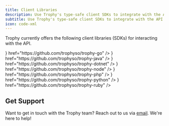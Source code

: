 ```yaml
---
title: Client Libraries
description: Use Trophy's type-safe client SDKs to integrate with the API
subtitle: Use Trophy's type-safe client SDKs to integrate with the API.
icon: code-xml
---
```


Trophy currently offers the following client libraries (SDKs) for interacting with the API.

<CardGroup>
  <Card
    title="Go"
    icon={
      <svg xmlns="http://www.w3.org/2000/svg" viewBox="0 0 640 512">
        <path
          fill="#4CC74A"
          d="M400.1 194.8C389.2 197.6 380.2 199.1 371 202.4C363.7 204.3 356.3 206.3 347.8 208.5L347.2 208.6C343 209.8 342.6 209.9 338.7 205.4C334 200.1 330.6 196.7 324.1 193.5C304.4 183.9 285.4 186.7 267.7 198.2C246.5 211.9 235.6 232.2 235.9 257.4C236.2 282.4 253.3 302.9 277.1 306.3C299.1 309.1 316.9 301.7 330.9 285.8C333 283.2 334.9 280.5 337 277.5V277.5L337 277.5C337.8 276.5 338.5 275.4 339.3 274.2H279.2C272.7 274.2 271.1 270.2 273.3 264.9C277.3 255.2 284.8 239 289.2 230.9C290.1 229.1 292.3 225.1 296.1 225.1H397.2C401.7 211.7 409 198.2 418.8 185.4C441.5 155.5 468.1 139.9 506 133.4C537.8 127.8 567.7 130.9 594.9 149.3C619.5 166.1 634.7 188.9 638.8 218.8C644.1 260.9 631.9 295.1 602.1 324.4C582.4 345.3 557.2 358.4 528.2 364.3C522.6 365.3 517.1 365.8 511.7 366.3C508.8 366.5 506 366.8 503.2 367.1C474.9 366.5 449 358.4 427.2 339.7C411.9 326.4 401.3 310.1 396.1 291.2C392.4 298.5 388.1 305.6 382.1 312.3C360.5 341.9 331.2 360.3 294.2 365.2C263.6 369.3 235.3 363.4 210.3 344.7C187.3 327.2 174.2 304.2 170.8 275.5C166.7 241.5 176.7 210.1 197.2 184.2C219.4 155.2 248.7 136.8 284.5 130.3C313.8 124.1 341.8 128.4 367.1 145.6C383.6 156.5 395.4 171.4 403.2 189.5C405.1 192.3 403.8 193.9 400.1 194.8zM48.3 200.4C47.1 200.4 46.7 199.8 47.4 198.8L53.9 190.4C54.5 189.5 56.1 188.9 57.3 188.9H168.6C169.8 188.9 170.1 189.8 169.5 190.7L164.2 198.8C163.6 199.8 162 200.7 161.1 200.7L48.3 200.4zM1.2 229.1C0 229.1-.3 228.4 .3 227.5L6.9 219.1C7.5 218.2 9 217.5 10.3 217.5H152.4C153.6 217.5 154.2 218.5 153.9 219.4L151.4 226.9C151.1 228.1 149.9 228.8 148.6 228.8L1.2 229.1zM75.7 255.9C75.1 256.8 75.4 257.7 76.7 257.7L144.6 258C145.5 258 146.8 257.1 146.8 255.9L147.4 248.4C147.4 247.1 146.8 246.2 145.5 246.2H83.2C82 246.2 80.7 247.1 80.1 248.1L75.7 255.9zM577.2 237.9C577 235.3 576.9 233.1 576.5 230.9C570.9 200.1 542.5 182.6 512.9 189.5C483.9 196 465.2 214.4 458.4 243.7C452.8 268 464.6 292.6 487 302.6C504.2 310.1 521.3 309.2 537.8 300.7C562.4 287.1 575.8 268 577.4 241.2C577.3 240 577.3 238.9 577.2 237.9z"
        />
      </svg>
    }
    href="https://github.com/trophyso/trophy-go"
  />
  <Card
    title="Java"
    icon={
      <svg xmlns="http://www.w3.org/2000/svg" viewBox="0 0 384 512">
        <path
          fill="#4CC74A"
          d="M277.7 312.9c9.8-6.7 23.4-12.5 23.4-12.5s-38.7 7-77.2 10.2c-47.1 3.9-97.7 4.7-123.1 1.3-60.1-8 33-30.1 33-30.1s-36.1-2.4-80.6 19c-52.5 25.4 130 37 224.5 12.1zm-85.4-32.1c-19-42.7-83.1-80.2 0-145.8C296 53.2 242.8 0 242.8 0c21.5 84.5-75.6 110.1-110.7 162.6-23.9 35.9 11.7 74.4 60.2 118.2zm114.6-176.2c.1 0-175.2 43.8-91.5 140.2 24.7 28.4-6.5 54-6.5 54s62.7-32.4 33.9-72.9c-26.9-37.8-47.5-56.6 64.1-121.3zm-6.1 270.5a12.2 12.2 0 0 1 -2 2.6c128.3-33.7 81.1-118.9 19.8-97.3a17.3 17.3 0 0 0 -8.2 6.3 70.5 70.5 0 0 1 11-3c31-6.5 75.5 41.5-20.6 91.4zM348 437.4s14.5 11.9-15.9 21.2c-57.9 17.5-240.8 22.8-291.6 .7-18.3-7.9 16-19 26.8-21.3 11.2-2.4 17.7-2 17.7-2-20.3-14.3-131.3 28.1-56.4 40.2C232.8 509.4 401 461.3 348 437.4zM124.4 396c-78.7 22 47.9 67.4 148.1 24.5a185.9 185.9 0 0 1 -28.2-13.8c-44.7 8.5-65.4 9.1-106 4.5-33.5-3.8-13.9-15.2-13.9-15.2zm179.8 97.2c-78.7 14.8-175.8 13.1-233.3 3.6 0-.1 11.8 9.7 72.4 13.6 92.2 5.9 233.8-3.3 237.1-46.9 0 0-6.4 16.5-76.2 29.7zM260.6 353c-59.2 11.4-93.5 11.1-136.8 6.6-33.5-3.5-11.6-19.7-11.6-19.7-86.8 28.8 48.2 61.4 169.5 25.9a60.4 60.4 0 0 1 -21.1-12.8z"
        />
      </svg>
    }
    href="https://github.com/trophyso/trophy-java"
  />
  <Card
    title=".NET (C#)"
    icon={
      <svg xmlns="http://www.w3.org/2000/svg" viewBox="0 0 448 512">
        <path
          fill="#4CC74A"
          d="M0 32h214.6v214.6H0V32zm233.4 0H448v214.6H233.4V32zM0 265.4h214.6V480H0V265.4zm233.4 0H448V480H233.4V265.4z"
        />
      </svg>
    }
    href="https://github.com/trophyso/trophy-dotnet"
  />
  <Card
    title="Node"
    icon={
      <svg xmlns="http://www.w3.org/2000/svg" viewBox="0 0 448 512">
        <path
          fill="#4CC74A"
          d="M224 508c-6.7 0-13.5-1.8-19.4-5.2l-61.7-36.5c-9.2-5.2-4.7-7-1.7-8 12.3-4.3 14.8-5.2 27.9-12.7 1.4-.8 3.2-.5 4.6 .4l47.4 28.1c1.7 1 4.1 1 5.7 0l184.7-106.6c1.7-1 2.8-3 2.8-5V149.3c0-2.1-1.1-4-2.9-5.1L226.8 37.7c-1.7-1-4-1-5.7 0L36.6 144.3c-1.8 1-2.9 3-2.9 5.1v213.1c0 2 1.1 4 2.9 4.9l50.6 29.2c27.5 13.7 44.3-2.4 44.3-18.7V167.5c0-3 2.4-5.3 5.4-5.3h23.4c2.9 0 5.4 2.3 5.4 5.3V378c0 36.6-20 57.6-54.7 57.6-10.7 0-19.1 0-42.5-11.6l-48.4-27.9C8.1 389.2 .7 376.3 .7 362.4V149.3c0-13.8 7.4-26.8 19.4-33.7L204.6 9c11.7-6.6 27.2-6.6 38.8 0l184.7 106.7c12 6.9 19.4 19.8 19.4 33.7v213.1c0 13.8-7.4 26.7-19.4 33.7L243.4 502.8c-5.9 3.4-12.6 5.2-19.4 5.2zm149.1-210.1c0-39.9-27-50.5-83.7-58-57.4-7.6-63.2-11.5-63.2-24.9 0-11.1 4.9-25.9 47.4-25.9 37.9 0 51.9 8.2 57.7 33.8 .5 2.4 2.7 4.2 5.2 4.2h24c1.5 0 2.9-.6 3.9-1.7s1.5-2.6 1.4-4.1c-3.7-44.1-33-64.6-92.2-64.6-52.7 0-84.1 22.2-84.1 59.5 0 40.4 31.3 51.6 81.8 56.6 60.5 5.9 65.2 14.8 65.2 26.7 0 20.6-16.6 29.4-55.5 29.4-48.9 0-59.6-12.3-63.2-36.6-.4-2.6-2.6-4.5-5.3-4.5h-23.9c-3 0-5.3 2.4-5.3 5.3 0 31.1 16.9 68.2 97.8 68.2 58.4-.1 92-23.2 92-63.4z"
        />
      </svg>
    }
    href="https://github.com/trophyso/trophy-node"
  />
  <Card
    title="PHP"
    icon={
      <svg xmlns="http://www.w3.org/2000/svg" viewBox="0 0 640 512">
        <path
          fill="#4CC74A"
          d="M320 104.5c171.4 0 303.2 72.2 303.2 151.5S491.3 407.5 320 407.5c-171.4 0-303.2-72.2-303.2-151.5S148.7 104.5 320 104.5m0-16.8C143.3 87.7 0 163 0 256s143.3 168.3 320 168.3S640 349 640 256 496.7 87.7 320 87.7zM218.2 242.5c-7.9 40.5-35.8 36.3-70.1 36.3l13.7-70.6c38 0 63.8-4.1 56.4 34.3zM97.4 350.3h36.7l8.7-44.8c41.1 0 66.6 3 90.2-19.1 26.1-24 32.9-66.7 14.3-88.1-9.7-11.2-25.3-16.7-46.5-16.7h-70.7L97.4 350.3zm185.7-213.6h36.5l-8.7 44.8c31.5 0 60.7-2.3 74.8 10.7 14.8 13.6 7.7 31-8.3 113.1h-37c15.4-79.4 18.3-86 12.7-92-5.4-5.8-17.7-4.6-47.4-4.6l-18.8 96.6h-36.5l32.7-168.6zM505 242.5c-8 41.1-36.7 36.3-70.1 36.3l13.7-70.6c38.2 0 63.8-4.1 56.4 34.3zM384.2 350.3H421l8.7-44.8c43.2 0 67.1 2.5 90.2-19.1 26.1-24 32.9-66.7 14.3-88.1-9.7-11.2-25.3-16.7-46.5-16.7H417l-32.8 168.7z"
        />
      </svg>
    }
    href="https://github.com/trophyso/trophy-php"
  />
  <Card
    title="Python"
    icon={
      <svg xmlns="http://www.w3.org/2000/svg" viewBox="0 0 448 512">
        <path
          fill="#4CC74A"
          d="M439.8 200.5c-7.7-30.9-22.3-54.2-53.4-54.2h-40.1v47.4c0 36.8-31.2 67.8-66.8 67.8H172.7c-29.2 0-53.4 25-53.4 54.3v101.8c0 29 25.2 46 53.4 54.3 33.8 9.9 66.3 11.7 106.8 0 26.9-7.8 53.4-23.5 53.4-54.3v-40.7H226.2v-13.6h160.2c31.1 0 42.6-21.7 53.4-54.2 11.2-33.5 10.7-65.7 0-108.6zM286.2 404c11.1 0 20.1 9.1 20.1 20.3 0 11.3-9 20.4-20.1 20.4-11 0-20.1-9.2-20.1-20.4 .1-11.3 9.1-20.3 20.1-20.3zM167.8 248.1h106.8c29.7 0 53.4-24.5 53.4-54.3V91.9c0-29-24.4-50.7-53.4-55.6-35.8-5.9-74.7-5.6-106.8 .1-45.2 8-53.4 24.7-53.4 55.6v40.7h106.9v13.6h-147c-31.1 0-58.3 18.7-66.8 54.2-9.8 40.7-10.2 66.1 0 108.6 7.6 31.6 25.7 54.2 56.8 54.2H101v-48.8c0-35.3 30.5-66.4 66.8-66.4zm-6.7-142.6c-11.1 0-20.1-9.1-20.1-20.3 .1-11.3 9-20.4 20.1-20.4 11 0 20.1 9.2 20.1 20.4s-9 20.3-20.1 20.3z"
        />
      </svg>
    }
    href="https://github.com/trophyso/trophy-python"
  />
  <Card
    title="Ruby"
    icon={
      <svg xmlns="http://www.w3.org/2000/svg" viewBox="0 0 512 512">
        <path
          fill="#4CC74A"
          d="M116.7 33.8c4.5-6.1 11.7-9.8 19.3-9.8l240 0c7.6 0 14.8 3.6 19.3 9.8l112 152c6.8 9.2 6.1 21.9-1.5 30.4l-232 256c-4.5 5-11 7.9-17.8 7.9s-13.2-2.9-17.8-7.9l-232-256c-7.7-8.5-8.3-21.2-1.5-30.4l112-152zm38.5 39.8c-3.3 2.5-4.2 7-2.1 10.5l57.4 95.6L63.3 192c-4.1 .3-7.3 3.8-7.3 8s3.2 7.6 7.3 8l192 16c.4 0 .9 0 1.3 0l192-16c4.1-.3 7.3-3.8 7.3-8s-3.2-7.6-7.3-8L301.5 179.8l57.4-95.6c2.1-3.5 1.2-8.1-2.1-10.5s-7.9-2-10.7 1L256 172.2 165.9 74.6c-2.8-3-7.4-3.4-10.7-1z"
        />
      </svg>
    }
    href="https://github.com/trophyso/trophy-ruby"
  />
</CardGroup>

## Get Support

Want to get in touch with the Trophy team? Reach out to us via [email](mailto:support@trophy.so). We're here to help!
